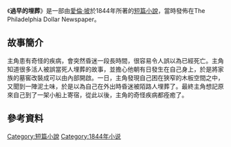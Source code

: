 {{infobox Book | 
| name            =過早的埋葬
|  title_orig    = '''''The Premature Burial'''''
|image =[[Image:PrematureBurial-Clarke.jpg|180px]]
|   image_caption = [[哈利·克拉克|哈利·克拉克]]於1919年的插畫
| author        = [[愛倫·坡|愛倫·坡]]
| country         = {{USA}}
| language        = [[英文|英文]]
| series          = 
|  genre         = [[短篇小說|短篇小說]]
|   release_date  = 1844年
}}
《'''過早的埋葬'''》是一部由[[愛倫·坡|愛倫·坡]]於1844年所著的[[短篇小說|短篇小說]]，當時發佈在The Philadelphia Dollar Newspaper。

==故事簡介==
主角患有奇怪的疾病，會突然昏迷一段長時間，很容易令人誤以為已經死亡。主角知道很多活人被誤當死人埋葬的故事，並擔心他朝有日發生在自己身上，於是將家族的墓窖改裝成可以由內部開啟。一日，主角發現自己困在狹窄的木板空間之中，又聞到一陣泥土味，於是以為自己在外出時昏迷被陌路人埋葬了。最終主角想記原來自己到了一架小船上寄宿，從此以後，主角的奇怪疾病都痊癒了。

==參考資料==
{{reflist}}

{{wikisource|The Premature Burial|過早的埋葬|en}}

[[Category:短篇小說|Category:短篇小說]]
[[Category:1844年小说|Category:1844年小说]]


{{小說小作品}}